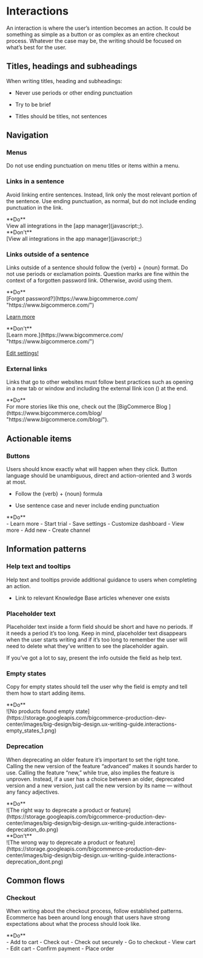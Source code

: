 
# Interactions

An interaction is where the user’s intention becomes an action. It could be something as simple as a button or as complex as an entire checkout process. Whatever the case may be, the writing should be focused on what’s best for the user.

## Titles, headings and subheadings

When writing titles, heading and subheadings:

-   Never use periods or other ending punctuation
    
-   Try to be brief
    
-   Titles should be titles, not sentences

## Navigation

### Menus

Do not use ending punctuation on menu titles or items within a menu.

### Links in a sentence

Avoid linking entire sentences. Instead, link only the most relevant portion of the sentence. Use ending punctuation, as normal, but do not include ending punctuation in the link.

<DosAndDonts>
<Dos hideHeader={true}>
<div class="hidden">
**Do**
</div>
<div>
View all integrations in the [app manager](javascript:;).
</div>
</Dos>
<Donts hideHeader={true}>
<div class="hidden">
**Don't**
</div>
<div>
[View all integrations in the app manager](javascript:;)
</div>
</Donts>
</DosAndDonts>

### Links outside of a sentence

Links outside of a sentence should follow the &#123;verb&#125; + &#123;noun&#125; format. Do not use periods or exclamation points. Question marks are fine within the context of a forgotten password link. Otherwise, avoid using them.

<DosAndDonts>
<Dos hideHeader={true}>
<div class="hidden">
**Do**
</div>
<div>
[Forgot password?](https://www.bigcommerce.com/ "https://www.bigcommerce.com/")

[Learn more](https://www.bigcommerce.com/ "https://www.bigcommerce.com/")
</div>
</Dos>
<Donts hideHeader={true}>
<div class="hidden">
**Don't**
</div>
<div>
[Learn more.](https://www.bigcommerce.com/ "https://www.bigcommerce.com/")

[Edit settings!](https://www.bigcommerce.com/ "https://www.bigcommerce.com/")
</div>
</Donts>
</DosAndDonts>

### External links

Links that go to other websites must follow best practices such as opening in a new tab or window and including the external llink icon (<Icon name="external" className="inline w-4 h-auto" includesWrapper={false} />) at the end.

<Dos hideHeader={true}>
<div class="hidden">
**Do**
</div>
<div>
For more stories like this one, check out the [BigCommerce Blog <Icon name="external" className="inline w-4 h-auto" includesWrapper={false} />](https://www.bigcommerce.com/blog/ "https://www.bigcommerce.com/blog/").
</div>
</Dos>

## Actionable items

### Buttons

Users should know exactly what will happen when they click. Button language should be unambiguous, direct and action-oriented and 3 words at most.

 -   Follow the &#123;verb&#125; + &#123;noun&#125; formula
    
 -   Use sentence case and never include ending punctuation
    
<Dos>
<div class="hidden">
**Do**
</div>
 - Learn more
 - Start trial
 - Save settings
 - Customize dashboard
 - View more
 - Add new
 - Create channel
</Dos>

## Information patterns

### Help text and tooltips

Help text and tooltips provide additional guidance to users when completing an action.

-   Link to relevant Knowledge Base articles whenever one exists


### Placeholder text

Placeholder text inside a form field should be short and have no periods. If it needs a period it’s too long. Keep in mind, placeholder text disappears when the user starts writing and if it’s too long to remember the user will need to delete what they’ve written to see the placeholder again.

If you’ve got a lot to say, present the info outside the field as help text.

### Empty states

Copy for empty states should tell the user why the field is empty and tell them how to start adding items.

<Dos>
<div class="hidden">
**Do**
</div>
<div className="flex items-center justify-center">
![No products found empty state](https://storage.googleapis.com/bigcommerce-production-dev-center/images/big-design/big-design.ux-writing-guide.interactions-empty_states_1.png)
</div>
</Dos>

### Deprecation

When deprecating an older feature it’s important to set the right tone. Calling the new version of the feature “advanced” makes it sounds harder to use. Calling the feature “new,” while true, also implies the feature is unproven. Instead, if a user has a choice between an older, deprecated version and a new version, just call the new version by its name — without any fancy adjectives.

<DosAndDonts>
<Dos>
<div class="hidden">
**Do**
</div>
<div>
![The right way to deprecate a product or feature](https://storage.googleapis.com/bigcommerce-production-dev-center/images/big-design/big-design.ux-writing-guide.interactions-deprecation_do.png)
</div>
</Dos>
<Donts>
<div class="hidden">
**Don't**
</div>
<div>
![The wrong way to deprecate a product or feature](https://storage.googleapis.com/bigcommerce-production-dev-center/images/big-design/big-design.ux-writing-guide.interactions-deprecation_dont.png)
</div>
</Donts>
</DosAndDonts>

## Common flows

### Checkout

When writing about the checkout process, follow established patterns. Ecommerce has been around long enough that users have strong expectations about what the process should look like.

<Dos>
<div class="hidden">
**Do**
</div>
 - Add to cart
 - Check out
 - Check out securely
 - Go to checkout
 - View cart
 - Edit cart
 - Confirm payment
 - Place order
</Dos>